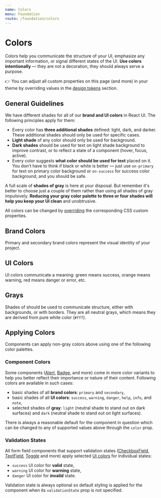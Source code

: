 ```yaml
---
name: Colors
menu: Foundation
route: /foundation/colors
---
```


# Colors


Colors help you communicate the structure of your UI, emphasize any important
information, or signal different states of the UI. **Use colors intentionally**
— they are not a decoration, they should always serve a purpose.

👉 You can adjust all custom properties on this page (and more) in your theme by
overriding values in the
[design tokens](/customize/theming/overview#design-tokens) section.

## General Guidelines

We have different shades for all of our **brand and UI colors** in React UI. The
following principles apply for them:

- Every color has **three additional shades** defined: light, dark, and darker.
  These additional shades should only be used for specific cases.
- **Light shade** of any color should only be used for background.
- **Dark shades** should be used for text on light shade background to improve
  contrast, or to reflect a state of a component (hover, focus, active).
- Every color suggests **what color should be used for text** placed on it. You
  don't have to think if black or white is better — just use `on-primary` for
  text on primary color background or `on-success` for success color background,
  and you should be safe.

A full scale of **shades of gray** is here at your disposal. But remember it's
better to choose just a couple of them rather than using all shades of gray
impulsively. **Reducing your gray color palette to three or four shades will
help you keep your UI clean** and unobtrusive.

All colors can be changed by [overriding](/customize/theming/overview) the
corresponding CSS custom properties.

## Brand Colors

Primary and secondary brand colors represent the visual identity of your
project.

<div>
  <Swatch color="primary" />
  <Swatch color="primary-dark" />
  <Swatch color="primary-darker" />
  <Swatch color="primary-light" />
  <Swatch color="on-primary" />
</div>
<div>
  <Swatch color="secondary" />
  <Swatch color="secondary-dark" />
  <Swatch color="secondary-darker" />
  <Swatch color="secondary-light" />
  <Swatch color="on-secondary" />
</div>

## UI Colors

UI colors communicate a meaning: green means success, orange means warning, red
means danger or error, etc.

<div>
  <Swatch color="success" />
  <Swatch color="success-dark" />
  <Swatch color="success-darker" />
  <Swatch color="success-light" />
  <Swatch color="on-success" />
</div>
<div>
  <Swatch color="warning" />
  <Swatch color="warning-dark" />
  <Swatch color="warning-darker" />
  <Swatch color="warning-light" />
  <Swatch color="on-warning" />
</div>
<div>
  <Swatch color="danger" />
  <Swatch color="danger-dark" />
  <Swatch color="danger-darker" />
  <Swatch color="danger-light" />
  <Swatch color="on-danger" />
</div>
<div>
  <Swatch color="help" />
  <Swatch color="help-dark" />
  <Swatch color="help-darker" />
  <Swatch color="help-light" />
  <Swatch color="on-help" />
</div>
<div>
  <Swatch color="info" />
  <Swatch color="info-dark" />
  <Swatch color="info-darker" />
  <Swatch color="info-light" />
  <Swatch color="on-info" />
</div>
<div>
  <Swatch color="note" />
  <Swatch color="note-dark" />
  <Swatch color="note-darker" />
  <Swatch color="note-light" />
  <Swatch color="on-note" />
</div>

## Grays

Shades of should be used to communicate structure, either with backgrounds, or
with borders. They are all neutral grays, which means they are derived from pure
white color (`#fff`).

<div>
  <Swatch color="white" />
  <Swatch color="gray-50" />
  <Swatch color="gray-100" />
  <Swatch color="gray-200" />
  <Swatch color="gray-300" />
  <Swatch color="gray-400" />
  <Swatch color="gray-500" />
  <Swatch color="gray-600" />
  <Swatch color="gray-700" />
  <Swatch color="gray-800" />
  <Swatch color="gray-900" />
  <Swatch color="black" />
</div>
<div>
  <Swatch color="light" />
  <Swatch color="dark" />
  <Swatch color="muted" />
</div>

## Applying Colors

Components can apply non-gray colors above using one of the following color
palettes.

### Component Colors

Some components ([Alert](/components/ui/alert), [Badge](/components/ui/badge),
and more) come in more color variants to help you better reflect their
importance or nature of their content. Following colors are available in such
cases:

- basic shades of all **brand colors**: `primary` and `secondary`,
- basic shades of all **UI colors**: `success`, `warning`, `danger`, `help`,
  `info`, and `note`,
- selected shades of **gray**: `light` (neutral shade to stand out on dark
  surfaces) and `dark` (neutral shade to stand out on light surfaces).

There is always a reasonable default for the component in question which can be
changed to any of supported values above through the `color` prop.

### Validation States

All form field components that support validation states
([CheckboxField](/components/ui/checkbox-field),
[TextField](/components/ui/text-field), [Toggle](/components/ui/toggle) and
more) apply selected [UI colors](#ui-colors) for individual states:

- `success` UI color for **valid** state,
- `warning` UI color for **warning** state,
- `danger` UI color for **invalid** state.

Validation state is always optional so default styling is applied for the
component when its `validationState` prop is not specified.
